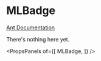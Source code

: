 
# MLBadge

[Ant Documentation](https://3x.ant.design/components/badge)

There's nothing here yet.


<PropsPanels of={[
  MLBadge,
]} />
